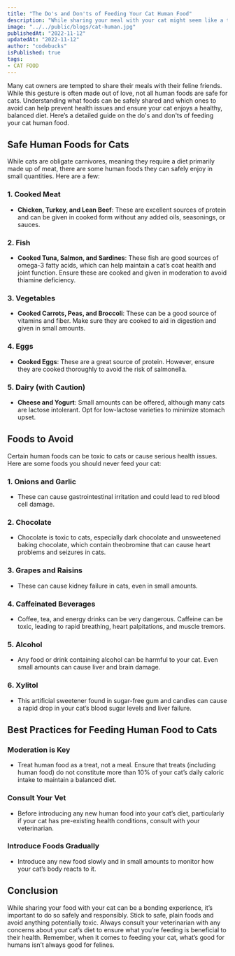```yaml
---
title: "The Do's and Don'ts of Feeding Your Cat Human Food"
description: "While sharing your meal with your cat might seem like a treat, not all human foods are safe for feline consumption. This article delves into which foods are safe and which should be avoided to ensure your cat's health and safety."
image: "../../public/blogs/cat-human.jpg"
publishedAt: "2022-11-12"
updatedAt: "2022-11-12"
author: "codebucks"
isPublished: true
tags:
- CAT FOOD
---
```


Many cat owners are tempted to share their meals with their feline friends. While this gesture is often made out of love, not all human foods are safe for cats. Understanding what foods can be safely shared and which ones to avoid can help prevent health issues and ensure your cat enjoys a healthy, balanced diet. Here’s a detailed guide on the do's and don'ts of feeding your cat human food.

## Safe Human Foods for Cats

While cats are obligate carnivores, meaning they require a diet primarily made up of meat, there are some human foods they can safely enjoy in small quantities. Here are a few:

### 1. Cooked Meat
- **Chicken, Turkey, and Lean Beef**: These are excellent sources of protein and can be given in cooked form without any added oils, seasonings, or sauces.

### 2. Fish
- **Cooked Tuna, Salmon, and Sardines**: These fish are good sources of omega-3 fatty acids, which can help maintain a cat’s coat health and joint function. Ensure these are cooked and given in moderation to avoid thiamine deficiency.

### 3. Vegetables
- **Cooked Carrots, Peas, and Broccoli**: These can be a good source of vitamins and fiber. Make sure they are cooked to aid in digestion and given in small amounts.

### 4. Eggs
- **Cooked Eggs**: These are a great source of protein. However, ensure they are cooked thoroughly to avoid the risk of salmonella.

### 5. Dairy (with Caution)
- **Cheese and Yogurt**: Small amounts can be offered, although many cats are lactose intolerant. Opt for low-lactose varieties to minimize stomach upset.

## Foods to Avoid

Certain human foods can be toxic to cats or cause serious health issues. Here are some foods you should never feed your cat:

### 1. Onions and Garlic
- These can cause gastrointestinal irritation and could lead to red blood cell damage.

### 2. Chocolate
- Chocolate is toxic to cats, especially dark chocolate and unsweetened baking chocolate, which contain theobromine that can cause heart problems and seizures in cats.

### 3. Grapes and Raisins
- These can cause kidney failure in cats, even in small amounts.

### 4. Caffeinated Beverages
- Coffee, tea, and energy drinks can be very dangerous. Caffeine can be toxic, leading to rapid breathing, heart palpitations, and muscle tremors.

### 5. Alcohol
- Any food or drink containing alcohol can be harmful to your cat. Even small amounts can cause liver and brain damage.

### 6. Xylitol
- This artificial sweetener found in sugar-free gum and candies can cause a rapid drop in your cat’s blood sugar levels and liver failure.

## Best Practices for Feeding Human Food to Cats

### Moderation is Key
- Treat human food as a treat, not a meal. Ensure that treats (including human food) do not constitute more than 10% of your cat’s daily caloric intake to maintain a balanced diet.

### Consult Your Vet
- Before introducing any new human food into your cat’s diet, particularly if your cat has pre-existing health conditions, consult with your veterinarian.

### Introduce Foods Gradually
- Introduce any new food slowly and in small amounts to monitor how your cat’s body reacts to it.

## Conclusion

While sharing your food with your cat can be a bonding experience, it’s important to do so safely and responsibly. Stick to safe, plain foods and avoid anything potentially toxic. Always consult your veterinarian with any concerns about your cat’s diet to ensure what you’re feeding is beneficial to their health. Remember, when it comes to feeding your cat, what’s good for humans isn’t always good for felines.